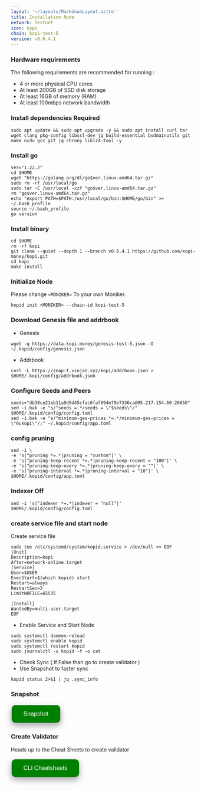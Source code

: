 ```yaml
---
layout: '~/layouts/MarkdownLayout.astro'
title: Installation Node
network: Testnet
icon: kopi
chain: kopi-test-5
version: v0.6.4.1
---
```


### Hardware requirements

The following requirements are recommended for running :

- 4 or more physical CPU cores
- At least 200GB of SSD disk storage
- At least 16GB of memory (RAM)
- At least 100mbps network bandwidth


### Install dependencies Required

```
sudo apt update && sudo apt upgrade -y && sudo apt install curl tar wget clang pkg-config libssl-dev jq build-essential bsdmainutils git make ncdu gcc git jq chrony liblz4-tool -y
```

### Install go

```
ver="1.22.2"
cd $HOME
wget "https://golang.org/dl/go$ver.linux-amd64.tar.gz"
sudo rm -rf /usr/local/go
sudo tar -C /usr/local -xzf "go$ver.linux-amd64.tar.gz"
rm "go$ver.linux-amd64.tar.gz"
echo "export PATH=$PATH:/usr/local/go/bin:$HOME/go/bin" >> ~/.bash_profile
source ~/.bash_profile
go version
```

### Install binary

```
cd $HOME
rm -rf kopi
git clone --quiet --depth 1 --branch v0.6.4.1 https://github.com/kopi-money/kopi.git
cd kopi
make install
```

### Initialize Node

Please change `<MONIKER>` To your own Moniker.

```
kopid init <MONIKER> --chain-id kopi-test-5
```

### Download Genesis file and addrbook

- Genesis

```
wget -q https://data.kopi.money/genesis-test-5.json -O ~/.kopid/config/genesis.json
```
- Addrbook
```
curl -L https://snap-t.vinjan.xyz/kopi/addrbook.json > $HOME/.kopi/config/addrbook.json
```

### Configure Seeds and Peers

```
seeds="db38ce21eb11a9d9d45cfac6fa7694e79e7336ca@95.217.154.60:26656"
sed -i.bak -e "s/^seeds =.*/seeds = \"$seeds\"/" $HOME/.kopid/config/config.toml
sed -i.bak -e "s/^minimum-gas-prices *=.*/minimum-gas-prices = \"0ukopi\"/;" ~/.kopid/config/app.toml
```

### config pruning

```
sed -i \
-e 's|^pruning *=.*|pruning = "custom"|' \
-e 's|^pruning-keep-recent *=.*|pruning-keep-recent = "100"|' \
-e 's|^pruning-keep-every *=.*|pruning-keep-every = ""|' \
-e 's|^pruning-interval *=.*|pruning-interval = "10"|' \
$HOME/.kopid/config/app.toml
```

### Indexer Off

```
sed -i 's|^indexer *=.*|indexer = "null"|' $HOME/.kopid/config/config.toml
```

### create service file and start node

Create service file

```
sudo tee /etc/systemd/system/kopid.service > /dev/null << EOF
[Unit]
Description=kopi
After=network-online.target
[Service]
User=$USER
ExecStart=$(which kopid) start
Restart=always
RestartSec=3
LimitNOFILE=65535

[Install]
WantedBy=multi-user.target
EOF
```

- Enable Service and Start Node

```
sudo systemctl daemon-reload
sudo systemctl enable kopid
sudo systemctl restart kopid
sudo journalctl -u kopid -f -o cat
```

- Check Sync ( If False than go to create validator )
- Use Snapshot to faster sync

```
kopid status 2>&1 | jq .sync_info
```
### Snapshot
<a href="https://service.vinjan.xyz/testnet/kopi/snapshot" target="_blank">
  <button style="background-color: green; border: none; color: white; padding: 15px 32px; text-align: center; text-decoration: none; display: inline-block; font-size: 16px; margin: 4px 2px; cursor: pointer; border-radius: 10px; box-shadow: 0 8px 16px 0 rgba(0,0,0,0.2), 0 6px 20px 0 rgba(0,0,0,0.19);" onmouseover="this.style.boxShadow='0 0 0 4px rgba(0,255,0,0.5)'" onmouseout="this.style.boxShadow='0 8px 16px 0 rgba(0,0,0,0.2), 0 6px 20px 0 rgba(0,0,0,0.19)'">Snapshot</button>
</a>

### Create Validator

Heads up to the Cheat Sheets to create validator

<a href="https://service.vinjan.xyz/testnet/kopiy/cheat" target="_blank">
  <button style="background-color: green; border: none; color: white; padding: 15px 32px; text-align: center; text-decoration: none; display: inline-block; font-size: 16px; margin: 4px 2px; cursor: pointer; border-radius: 10px; box-shadow: 0 8px 16px 0 rgba(0,0,0,0.2), 0 6px 20px 0 rgba(0,0,0,0.19);" onmouseover="this.style.boxShadow='0 0 0 4px rgba(0,255,0,0.5)'" onmouseout="this.style.boxShadow='0 8px 16px 0 rgba(0,0,0,0.2), 0 6px 20px 0 rgba(0,0,0,0.19)'">CLI Cheatsheets</button>
</a>
